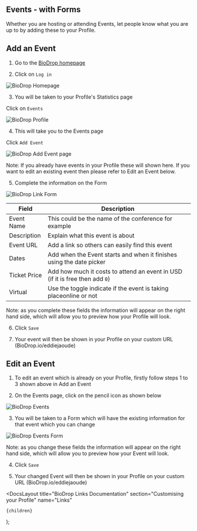 
## Events - with Forms

Whether you are hosting or attending Events, let people know what you are up to by adding these to your Profile.

## Add an Event

1. Go to the [BioDrop homepage](https://biodrop.io/)

2. Click on `Log in`

![BioDrop Homepage](https://github.com/EddieHubCommunity/BioDrop/assets/82668196/ce980ed7-ad4d-42c0-886c-447a2e2ab936)

3. You will be taken to your Profile's Statistics page

Click on `Events`

![BioDrop Profile](https://github.com/EddieHubCommunity/BioDrop/assets/82668196/12fd246f-316a-4644-bc15-380f95dfac14)

4. This will take you to the Events page

Click `Add Event`

![BioDrop Add Event page](https://github.com/EddieHubCommunity/BioDrop/assets/82668196/74061f02-deae-4934-9fa7-9d4c383394fe)

Note: If you already have events in your Profile these will shown here. If you want to edit an existing event then please refer to Edit an Event below.

5. Complete the information on the Form

![BioDrop Link Form](https://github.com/EddieHubCommunity/BioDrop/assets/82668196/2e8f5598-20b4-4336-ad1e-f83e59bad490)

| Field        | Description                                                                  |
| ------------ | ---------------------------------------------------------------------------- |
| Event Name   | This could be the name of the conference for example                         |
| Description  | Explain what this event is about                                             |
| Event URL    | Add a link so others can easily find this event                              |
| Dates        | Add when the Event starts and when it finishes using the date picker         |
| Ticket Price | Add how much it costs to attend an event in USD (if it is free then add `0`) |
| Virtual      | Use the toggle indicate if the event is taking placeonline or not            |

Note: as you complete these fields the information will appear on the right hand side, which will allow you to preview how your Profile will look.

6. Click `Save`

7. Your event will then be shown in your Profile on your custom URL (BioDrop.io/eddiejaoude)

## Edit an Event

1. To edit an event which is already on your Profile, firstly follow steps 1 to 3 shown above in Add an Event

2. On the Events page, click on the pencil icon as shown below

![BioDrop Events](https://github.com/EddieHubCommunity/BioDrop/assets/82668196/661feadb-8c74-4ecd-a50e-b313be67efd5)

3. You will be taken to a Form which will have the existing information for that event which you can change

![BioDrop Events Form](https://github.com/EddieHubCommunity/BioDrop/assets/82668196/92d58066-003e-4d94-a597-a35802683bec)

Note: as you change these fields the information will appear on the right hand side, which will allow you to preview how your Event will look.

4. Click `Save`

5. Your changed Event will then be shown in your Profile on your custom URL (BioDrop.io/eddiejaoude)

  <DocsLayout
    title="BioDrop Links Documentation"
    section="Customising your Profile"
    name="Links"
  >
    {children}
  </DocsLayout>
);
